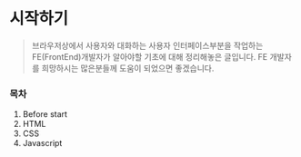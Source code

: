 # 시작하기

> 브라우저상에서 사용자와 대화하는 사용자 인터페이스부분을 작업하는 FE(FrontEnd)개발자가 알아야할 기초에 대해 정리해놓은 글입니다.
> FE 개발자를 희망하시는 많은분들께 도움이 되었으면 좋겠습니다.

### 목차

1. Before start
2. HTML
3. CSS
4. Javascript
